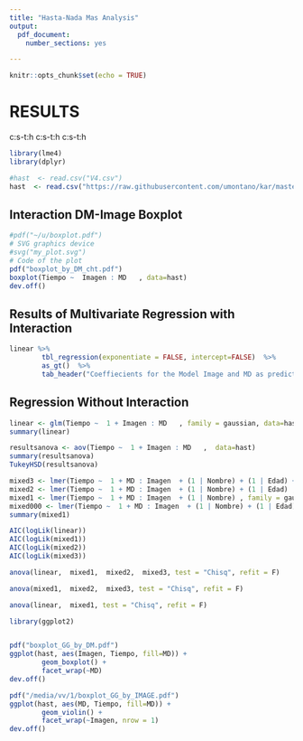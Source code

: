 ```yaml
---
title: "Hasta-Nada Mas Analysis"
output: 
  pdf_document: 
    number_sections: yes

---
```


```r
knitr::opts_chunk$set(echo = TRUE)
```

# RESULTS
c:s-t:h
c:s-t:h
c:s-t:h

```r
library(lme4)
library(dplyr)

#hast  <- read.csv("V4.csv")
hast  <- read.csv("https://raw.githubusercontent.com/umontano/kar/master/hasta_nada_mas.csv")
```

## Interaction DM-Image  Boxplot

```r
#pdf("~/u/boxplot.pdf")
# SVG graphics device
#svg("my_plot.svg")
# Code of the plot
pdf("boxplot_by_DM_cht.pdf")
boxplot(Tiempo ~  Imagen : MD   , data=hast)
dev.off()
```




## Results of Multivariate Regression with Interaction

```r
linear %>%
        tbl_regression(exponentiate = FALSE, intercept=FALSE)  %>%
        as_gt()  %>%
        tab_header("Coeffiecients for the Model Image and MD as predictors of RTs, with Interaction", subtitle = NULL)
```




## Regression Without Interaction

```r
linear <- glm(Tiempo ~  1 + Imagen : MD   , family = gaussian, data=hast)
summary(linear)

```

```r
resultsanova <- aov(Tiempo ~  1 + Imagen : MD   ,  data=hast)
summary(resultsanova)
TukeyHSD(resultsanova)

```






```r
mixed3 <- lmer(Tiempo ~  1 + MD : Imagen  + (1 | Nombre) + (1 | Edad) + (1 | Sexo) , family = gaussian, data=hast)
mixed2 <- lmer(Tiempo ~  1 + MD : Imagen  + (1 | Nombre) + (1 | Edad) , family = gaussian, data=hast)
mixed1 <- lmer(Tiempo ~  1 + MD : Imagen  + (1 | Nombre) , family = gaussian, data=hast)
mixed000 <- lmer(Tiempo ~  1 + MD : Imagen  + (1 | Nombre) + (1 | Edad) + (1 | Sexo) + (1 | Participante), family = gaussian, data=hast)
summary(mixed1)
```


```r
AIC(logLik(linear))
AIC(logLik(mixed1))
AIC(logLik(mixed2))
AIC(logLik(mixed3))
```

```r
anova(linear,  mixed1,  mixed2,  mixed3, test = "Chisq", refit = F)
```



```r
anova(mixed1,  mixed2,  mixed3, test = "Chisq", refit = F)
```


```r
anova(linear,  mixed1, test = "Chisq", refit = F)
```

```r
library(ggplot2)


pdf("boxplot_GG_by_DM.pdf")
ggplot(hast, aes(Imagen, Tiempo, fill=MD)) +
        geom_boxplot() +
        facet_wrap(~MD)
dev.off()


```



```r

pdf("/media/vv/1/boxplot_GG_by_IMAGE.pdf")
ggplot(hast, aes(MD, Tiempo, fill=MD)) +
        geom_violin() +
        facet_wrap(~Imagen, nrow = 1)
dev.off()


```
